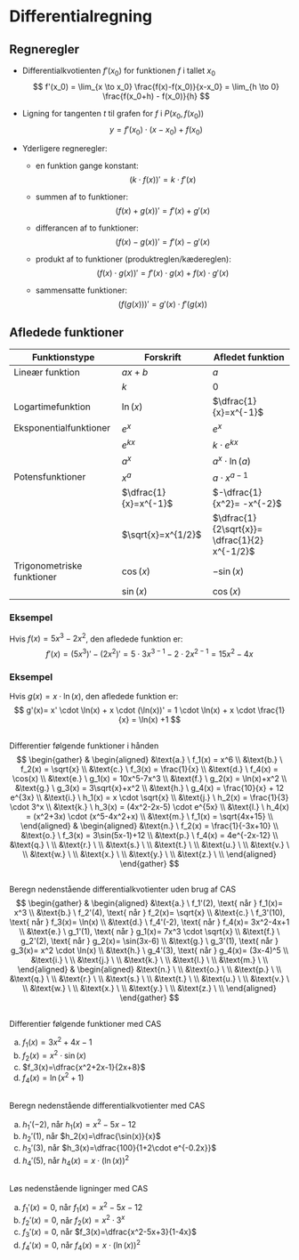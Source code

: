 # Differentialregning

## Regneregler
- Differentialkvotienten $f'(x_0)$ for funktionen $f$ i tallet $x_0$
$$
f'(x_0) = \lim_{x \to x_0} \frac{f(x)-f(x_0)}{x-x_0}
= \lim_{h \to 0} \frac{f(x_0+h) - f(x_0)}{h}
$$

- Ligning for tangenten $t$ til grafen for $f$ i $P(x_0, f(x_0))$
$$
y = f'(x_0) \cdot (x-x_0) + f(x_0)
$$

- Yderligere regneregler:
    - en funktion gange konstant:
$$
(k \cdot f(x))' = k \cdot f'(x)
$$

    - summen af to funktioner:
$$
(f(x)+g(x))' = f'(x) + g'(x)
$$

    - differancen af to funktioner:
$$
(f(x)-g(x))' = f'(x) - g'(x)
$$

    - produkt af to funktioner (produktreglen/kædereglen):
$$
(f(x) \cdot g(x))' = f'(x) \cdot g(x) + f(x) \cdot g'(x)
$$

    - sammensatte funktioner:
$$
(f(g(x)))' = g'(x) \cdot f'(g(x))
$$

## Afledede funktioner

| Funktionstype | Forskrift | Afledet funktion | 
| --- | --- | --- |
| Lineær funktion | $ax+b$ | $a$ |
| | $k$ | $0$ |
| Logartimefunktion | $\ln(x)$ | $\dfrac{1}{x}=x^{-1}$ |
| Eksponentialfunktioner | $e^x$ | $e^x$ | 
| | $e^{kx}$ | $k \cdot e^{kx}$ | 
| | $a^x$ | $a^x \cdot \ln(a)$ |
| Potensfunktioner | $x^a$ | $a \cdot x^{a-1}$ | 
| | $\dfrac{1}{x}=x^{-1}$ | $-\dfrac{1}{x^2}= -x^{-2}$ |
| | $\sqrt{x}=x^{1/2}$ | $\dfrac{1}{2\sqrt{x}}= \dfrac{1}{2} x^{-1/2}$|
| Trigonometriske funktioner | $\cos(x)$ | $-\sin(x)$ | 
| | $\sin(x)$ | $\cos(x)$ |

### Eksempel
Hvis $f(x) = 5x^3-2x^2$, den afledede funktion er: 
$$
f'(x) = (5x^3)' - (2x^2)' 
= 5 \cdot 3x^{3-1} - 2 \cdot 2x^{2-1}
= 15x^2 - 4x 
$$

### Eksempel
Hvis $g(x)= x \cdot \ln(x)$, den afledede funktion er:
$$
g'(x)= x' \cdot \ln(x) + x \cdot (\ln(x))'
= 1 \cdot \ln(x) + x \cdot \frac{1}{x}
= \ln(x) +1
$$

##
Differentier følgende funktioner i hånden
$$
\begin{gather}
&
\begin{aligned}
&\text{a.} \ f_1(x) = x^6 \\
&\text{b.} \ f_2(x) = \sqrt{x} \\
&\text{c.} \ f_3(x) = \frac{1}{x} \\
&\text{d.} \ f_4(x) = \cos(x) \\
&\text{e.} \ g_1(x) = 10x^5-7x^3 \\
&\text{f.} \ g_2(x) = \ln(x)+x^2 \\
&\text{g.} \ g_3(x) = 3\sqrt{x}+x^2 \\
&\text{h.} \ g_4(x) = \frac{10}{x} + 12 e^{3x} \\
&\text{i.} \ h_1(x) = x \cdot \sqrt{x} \\
&\text{j.} \ h_2(x) = \frac{1}{3} \cdot 3^x \\
&\text{k.} \ h_3(x) = (4x^2-2x-5) \cdot e^{5x} \\
&\text{l.} \ h_4(x) = (x^2+3x) \cdot (x^5-4x^2+x) \\
&\text{m.} \ f_1(x) = \sqrt{4x+15} \\
\end{aligned}
&
\begin{aligned}
&\text{n.} \ f_2(x) = \frac{1}{-3x+10} \\
&\text{o.} \ f_3(x) = 3\sin(5x-1)+12 \\
&\text{p.} \ f_4(x) = 4e^{-2x-12} \\
&\text{q.} \  \\
&\text{r.} \  \\
&\text{s.} \  \\
&\text{t.} \  \\
&\text{u.} \  \\
&\text{v.} \  \\
&\text{w.} \  \\
&\text{x.} \  \\
&\text{y.} \  \\
&\text{z.} \  \\
\end{aligned}
\end{gather}
$$

##
Beregn nedenstående differentialkvotienter uden brug af CAS
$$
\begin{gather}
&
\begin{aligned}
&\text{a.} \ f_1'(2), \text{ når } f_1(x)= x^3 \\
&\text{b.} \ f_2'(4), \text{ når } f_2(x)= \sqrt{x} \\
&\text{c.} \ f_3'(10), \text{ når } f_3(x)= \ln(x) \\
&\text{d.} \ f_4'(-2), \text{ når } f_4(x)= 3x^2-4x+1 \\
&\text{e.} \ g_1'(1), \text{ når } g_1(x)= 7x^3 \cdot \sqrt{x}  \\
&\text{f.} \ g_2'(2), \text{ når } g_2(x)= \sin(3x-6) \\
&\text{g.} \ g_3'(1), \text{ når } g_3(x)= x^2 \cdot \ln(x) \\
&\text{h.} \ g_4'(3), \text{ når } g_4(x)= (3x-4)^5 \\
&\text{i.} \  \\
&\text{j.} \  \\
&\text{k.} \  \\
&\text{l.} \  \\
&\text{m.} \  \\
\end{aligned}
&
\begin{aligned}
&\text{n.} \  \\
&\text{o.} \  \\
&\text{p.} \  \\
&\text{q.} \  \\
&\text{r.} \  \\
&\text{s.} \  \\
&\text{t.} \  \\
&\text{u.} \  \\
&\text{v.} \  \\
&\text{w.} \  \\
&\text{x.} \  \\
&\text{y.} \  \\
&\text{z.} \  \\
\end{aligned}
\end{gather}
$$

##
Differentier følgende funktioner med CAS

a. $f_1(x)=3x^2+4x-1$
b. $f_2(x)=x^2 \cdot \sin(x)$
c. $f_3(x)=\dfrac{x^2+2x-1}{2x+8}$
d. $f_4(x)=\ln(x^2+1)$

##
Beregn nedenstående differentialkvotienter med CAS

a. $h_1'(-2)$, når $h_1(x)=x^2-5x-12$
b. $h_2'(1)$, når $h_2(x)=\dfrac{\sin(x)}{x}$
c. $h_3'(3)$, når $h_3(x)=\dfrac{100}{1+2\cdot e^{-0.2x}}$
d. $h_4'(5)$, når $h_4(x)=x \cdot (\ln(x))^2$

##
Løs nedenstående ligninger med CAS

a. $f_1'(x)=0$, når $f_1(x)=x^2-5x-12$
b. $f_2'(x)=0$, når $f_2(x)=x^2 \cdot 3^x$
c. $f_3'(x)=0$, når $f_3(x)=\dfrac{x^2-5x+3}{1-4x}$
d. $f_4'(x)=0$, når $f_4(x)=x \cdot (\ln(x))^2$
